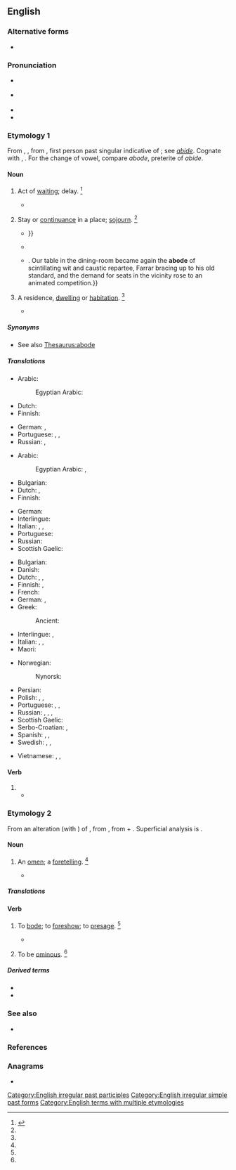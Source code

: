 ==English==

===Alternative forms===
* {{l|en|abood}} {{qualifier|obsolete}}

===Pronunciation===
* {{a|RP}} {{IPA|/əˈbəʊd/|lang=en}}
* {{a|US}} {{IPA|/əˈboʊd/|[ʔəˈboʊːd̥̚]|lang=en}}
* {{audio|en-us-abode.ogg|Audio (US)|lang=en}}
* {{rhymes|əʊd|lang=en}}

===Etymology 1===
From {{inh|en|enm|abod}}, {{m|ang|abad}}, from {{inh|en|ang|ābād}}, first person past singular indicative of {{m|ang|ābīdan||to abide}}; see ''[[abide]]''. Cognate with {{cog|sco|abade}}, {{m|sco|abaid||abode}}. For the change of vowel, compare ''abode'', preterite of ''abide''.

====Noun====
{{en-noun}}

# {{lb|en|obsolete}} Act of [[waiting]]; delay. {{defdate|Attested from (1150 to 1350) to the early 17<sup>th</sup> century.}}<ref name=SOED>{{R:SOED5|page=6}}</ref>
#* {{quote-book|lang=en|year=1590|author={{w|Edmund Spenser}}|title={{w|The Faerie Queene}}|section=III.viii|passage=Vpon his Courser set the louely lode, / And with her fled away without '''abode'''.}}
# {{lb|en|obsolete}} Stay or [[continuance]] in a place; [[sojourn]]. {{defdate|Attested from (1350 to 1470) to the mid 18<sup>th</sup> century.}}<ref name=SOED/>
#* {{quote-book|lang=en|year=1661|author={{w|John Fell (bishop)|John Fell}}|url=http://archive.org/stream/a615775104worduoft/a615775104worduoft_djvu.txt|title=The Life of the most learned, reverend and pious Dr. H. Hammond|passage=During the whole time of his '''abode''' in the university he generally spent thirteen hours of the day in study; by which assiduity besides an exact dispatch of the whole course of philosophy, he read over in a manner all classic authors that are extant{{...}}}}
#* {{quote-book|lang=en|year=1749|author={{w|Henry Fielding}}|title={{w|The History of Tom Jones, a Foundling}}|volume=2|location=London|publisher=Millar|oclc=833558210|page=289|passage=You behold, Sir, how he waxeth Wroth at your '''Abode''' here.}}
#* {{quote-book|lang=en|year=1898|author={{w|Winston Churchill (novelist)|Winston Churchill}}
|title={{w|The Celebrity}}|chapter=8
|passage=The humor of my proposition appealed more strongly to Miss Trevor than I had looked for, and from that time forward she became her old self again;{{...}}. Our table in the dining-room became again the '''abode''' of scintillating wit and caustic repartee, Farrar bracing up to his old standard, and the demand for seats in the vicinity rose to an animated competition.}}
# {{lb|en|formal}} A residence, [[dwelling]] or [[habitation]]. {{defdate|First attested from around 1350 to 1470.}}<ref name=SOED/>
#: {{ux|en|of no fixed '''abode'''}}
#* {{quote-book|lang=en|year=1814|author={{w|William Wordsworth}}|title=The Excursion|location=London|publisher=s.n.|oclc=230680036|page=236|passage=Come let me lead you to our poor '''Abode'''.}}

=====Synonyms=====
* See also [[Thesaurus:abode]]

=====Translations=====
{{trans-top|obsolete: act of waiting}}
* Arabic: {{t|ar|بَقَاء|m}}
*: Egyptian Arabic: {{t|arz|قعاد|m|tr=ʔuʕād|sc=Arab}}
* Dutch: {{t+|nl|wachten}}
* Finnish: {{t+|fi|viivytys}}
{{trans-mid}}
* German: {{t|de|Verweilen|n}}, {{t+|de|Warten|n}}
* Portuguese: {{t+|pt|espera|f}}, {{t+|pt|atraso|m}}, {{t+|pt|aguardar}}
* Russian: {{t+|ru|заде́ржка|f}}, {{t+|ru|промедле́ние|n}}
{{trans-bottom}}

{{trans-top|stay or continuance in a place; sojourn}}
* Arabic: {{t|ar|إِقَامَة|f}}
*: Egyptian Arabic: {{t|arz|قعدة|f|tr=ʔaʕda|sc=Arab}}, {{t|arz|إقامة|f|tr=ʔeqāma|sc=Arab}}
* Bulgarian: {{t+|bg|местопребиваване}}
* Dutch: {{t+|nl|verblijf|n}}, {{t+|nl|woonstee|f}}
* Finnish: {{t+|fi|oleskelu}}
{{trans-mid}}
* German: {{t+|de|Aufenthalt|m}}
* Interlingue: {{t|ie|habitation}}
* Italian: {{t+|it|soggiorno|m}}, {{t+|it|dimora|f}}, {{t+|it|residenza|f}}
* Portuguese: {{t+|pt|permanência|f}}
* Russian: {{t+|ru|пребыва́ние|n}}
* Scottish Gaelic: {{t|gd|còmhnaidh|f}}
{{trans-bottom}}

{{trans-top|slightly dated: residence}}
* Bulgarian: {{t+|bg|жилище}}
* Danish: {{t+|da|bolig|c}}
* Dutch: {{t+|nl|woonstee|f}}, {{t+|nl|verblijf|n}}, {{t+|nl|onderkomen|n}}
* Finnish: {{t+|fi|asunto}}, {{t+|fi|asumus}}
* French: {{t+|fr|demeure|f}}
* German: {{t+|de|Bleibe|f}}, {{t+|de|Wohnung|f}}
* Greek:
*: Ancient: {{t|grc|μονή|f}}
* Interlingue: {{t|ie|logí}}, {{t|ie|domicilie}}
* Italian: {{t+|it|dimora|f}}, {{t+|it|residenza|f}}, {{t+|it|domicilio|m}}
* Maori: {{t|mi|tuohunga}}
{{trans-mid}}
* Norwegian:
*: Nynorsk: {{t|nn|husvære|n}}
* Persian: {{t+|fa|بودگاه}}
* Polish: {{t|pl|miejsce zamieszkania|n}}, {{t+|pl|siedziba|f}}, {{t+|pl|sadyba|m}} {{qualifier|archaic}}
* Portuguese: {{t+|pt|residência|f}}, {{t+|pt|domicílio|m}}, {{t+|pt|moradia|f}}
* Russian: {{t+|ru|жили́ще|n}}, {{t+|ru|обита́лище|n}}, {{t+|ru|оби́тель|f}}, {{t+|ru|усадьба|f}}
* Scottish Gaelic: {{t|gd|còmhnaidh|f}}
* Serbo-Croatian: {{t+|sh|obitavalište}}, {{t|sh|nastan}}
* Spanish: {{t+|es|morada|f}}, {{t+|es|residencia|f}}, {{t+|es|vivienda|f}}
* Swedish: {{t+|sv|boning|c}}, {{t+|sv|hemvist|c}}, {{t+|sv|vistelse|c}}
{{trans-bottom}}

{{checktrans-top}}
* Vietnamese: {{t+check|vi|nơi ở}}, {{t-check|vi|sự ở lại}}, {{t-check|vi|sự lưu lại}}
{{trans-mid}}
{{trans-bottom}}

====Verb====
{{head|en|verb form}}

# {{en-past of|abide}}
#* {{quote-text|lang=en|year=1898|author={{w|Henry James}}|title=In the Cage|passage=The fine, soundless pulse of this game was in the air for our young woman while they remained in the shop. While they remained? They remained all day; their presence continued and '''abode''' with her, was in everything she did till nightfall....}}

===Etymology 2===
From an alteration (with {{m|en|bode}}) of {{etyl|enm|en}} {{m|enm|abeden||to announce}}, from {{etyl|ang|en}} {{m|ang|ābēodan||to command, proclaim}}, from {{m|ang|a-}} + {{m|ang|bēodan||to command, proclaim}}. Superficial analysis is {{prefix|en|a|bode|t2=presage, portend, announce}}.

====Noun====
{{en-noun}}

# {{lb|en|obsolete}} An [[omen]]; a [[foretelling]]. {{defdate|Attested from the late 16<sup>th</sup> century to the late 17<sup>th</sup> century.}}<ref name=SOED/>
#* {{quote-book|lang=en|year=1865|author={{w|George Chapman}}|editor=Richard Hooper|title=The Iliads of Homer|location=London|publisher=J.R. Smith|oclc=312171|page=6|passage=High-thundering Juno's husband, stirs my spirit with true '''abodes'''.}}

=====Translations=====
{{trans-see|omen}}

====Verb====
{{en-verb|abod}}

# {{lb|en|transitive|obsolete}} To [[bode]]; to [[foreshow]]; to [[presage]]. {{defdate|Attested from the late 16<sup>th</sup> century to the mid 17<sup>th</sup> century.}}<ref name=SOED/>
#* {{quote-book
|lang=en
|year=1591
|first=William
|last=Shakespeare
|authorlink=William Shakespeare
|title={{w|Henry VI, Part 3}}
|section=Act 5, Scene 6
|passage=The night-crow cried, '''aboding''' luckless time
}}
# {{lb|en|intransitive|obsolete}} To be [[ominous]]. {{defdate|Attested from the mid 17<sup>th</sup> century to the late 17<sup>th</sup> century.}}<ref name=SOED/>

=====Derived terms=====
{{der-top}}
* {{l|en|abodement}}
* {{l|en|aboding}}
{{der-mid}}
{{der-bottom}}

===See also===
* {{l|en|dwelling}}

===References===
<references/>

===Anagrams===
* {{anagrams|en|a=abdeo|adobe}}

[[Category:English irregular past participles]]
[[Category:English irregular simple past forms]]
[[Category:English terms with multiple etymologies]]